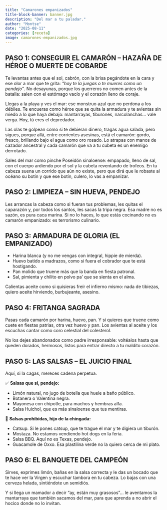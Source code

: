 ```yaml
---
title: "Camarones empanizados"
title-block-banner: banner.jpg
description: "Del mar a tu paladar."
author: "Montse"
date: "2025-08-11"
categories: [receta]
image: camarones-empanizados.jpg
---
```


## **PASO 1: CONSEGUIR EL CAMARÓN – HAZAÑA DE HÉROE O MUERTE DE COBARDE**

Te levantas antes que el sol, cabrón, con la brisa pegándote en la cara y ese olor a mar que te grita: *“hoy te la juegas o te mueres como un pendejo”*. No desayunas, porque los guerreros no comen antes de la batalla: salen con el estómago vacío y el corazón lleno de coraje.

Llegas a la playa y ves el mar: ese monstruo azul que no perdona a los débiles. Te encueras como héroe que se quita la armadura y te avientas sin miedo a lo que haya debajo: mantarrayas, tiburones, narcolanchas… vale verga. Hoy, tú eres el depredador.

Las olas te golpean como si te debieran dinero, tragas agua salada, pero sigues, porque allá, entre corrientes asesinas, está el camarón: gordo, fresco, brillando bajo el agua como oro rosado. Lo atrapas con manos de cazador ancestral y cada camarón que va a tu cubeta es un enemigo derrotado.

Sales del mar como pinche Poseidón sinaloense: empapado, lleno de sal, con el cuerpo ardiendo por el sol y la cubeta reventando de trofeos. En tu cabeza suena un corrido que aún no existe, pero que dirá que le robaste al océano su botín y que ese botín, culero, lo vas a empanizar.

## **PASO 2: LIMPIEZA – SIN HUEVA, PENDEJO**

Les arrancas la cabeza como si fueran tus problemas, les quitas el caparazón y, por todos los santos, les sacas la tripa negra. Esa madre no es sazón, es pura caca marina. Si no lo haces, lo que estás cocinando no es camarón empanizado: es terrorismo culinario.

## **PASO 3: ARMADURA DE GLORIA (EL EMPANIZADO)**

* Harina blanca (y no me vengas con integral, hippie de mierda).
* Huevo batido a madrazos, como si fuera el cobrador que te está hostigando.
* Pan molido que truene más que la banda en fiesta patronal.
* Sal, pimienta y chilito en polvo pa’ que se sienta en el alma.

Calientas aceite como si quisieras freír el infierno mismo: nada de tibiezas, quiero aceite hirviendo, burbujeante, asesino.

## **PASO 4: FRITANGA SAGRADA**

Pasas cada camarón por harina, huevo, pan. Y si quieres que truene como cuete en fiestas patrias, otra vez huevo y pan. Los avientas al aceite y los escuchas cantar como coro celestial del colesterol.

No los dejes abandonados como padre irresponsable: voltéalos hasta que queden dorados, hermosos, listos para entrar directo a tu maldito corazón.

## **PASO 5: LAS SALSAS – EL JUICIO FINAL**

Aquí, si la cagas, mereces cadena perpetua.

✅ **Salsas que sí, pendejo:**

* Limón natural, no jugo de botella que huele a baño público.
* Botanera o Valentina negra.
* Mayonesa con chipotle, para machos y hembras alfa.
* Salsa Huichol, que es más sinaloense que tus mentiras.

🚫 **Salsas prohibidas, hijo de la chingada:**

* Catsup. Si le pones catsup, que te trague el mar y te digiera un tiburón.
* Mostaza. No estamos vendiendo hot dogs en la feria.
* Salsa BBQ. Aquí no es Texas, pendejo.
* Guacamole de Oxxo. Esa plastilina verde no la quiero cerca de mi plato.

## **PASO 6: EL BANQUETE DEL CAMPEÓN**

Sirves, exprimes limón, bañas en la salsa correcta y le das un bocado que te hace ver la Virgen y escuchar tambora en tu cabeza. Lo bajas con una cerveza helada, sintiéndote un semidiós.

Y si llega un mamador a decir “ay, están muy grasosos”... le aventamos la mantarraya que también sacamos del mar, para que aprenda a no abrir el hocico donde no lo invitan.